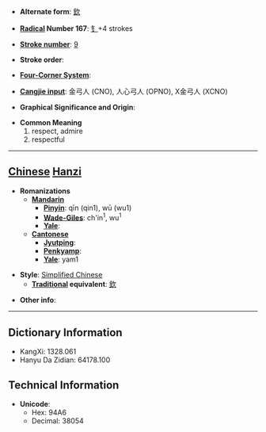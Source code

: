 * '''Alternate form''': [[欽]]

* '''[[Wiktionary:Chinese radical index| Radical]] Number 167''': [[Wiktionary:Chinese radical index 钅|钅]]+4 strokes

* '''[[Wiktionary:Chinese total strokes index|Stroke number]]''': [[Wiktionary:Chinese total strokes index 9|9]]

* '''Stroke order''': 

* '''[[Wiktionary:Chinese four corner index|Four-Corner System]]''': 

* '''[[Wiktionary:Chinese Cangjie index|Cangjie input]]''': 金弓人 (CNO), 人心弓人 (OPNO), X金弓人 (XCNO)

* '''Graphical Significance and Origin''': 

* '''Common Meaning'''
*#respect, admire
*# respectful


----

== [[Chinese]] [[Hanzi]] ==

* '''Romanizations'''
** '''[[Mandarin]]'''
*** '''[[Pinyin]]''': qīn (qin1), wū (wu1)
*** '''[[Wade-Giles]]''': ch'in<sup>1</sup>, wu<sup>1</sup>
*** '''[[Yale]]''': 
** '''[[Cantonese]]'''
*** '''[[Jyutping]]''':
*** '''[[Penkyamp]]''': 
*** '''[[Yale]]''': yam1

* '''Style''': [[Simplified Chinese]] 
** '''[[Traditional Chinese|Traditional]] equivalent''': [[欽]]

* '''Other info''': 

----

== Dictionary Information ==

* KangXi: 1328.061
* Hanyu Da Zidian: 64178.100

== Technical Information ==

* '''Unicode''':
** Hex: 94A6
** Decimal: 38054